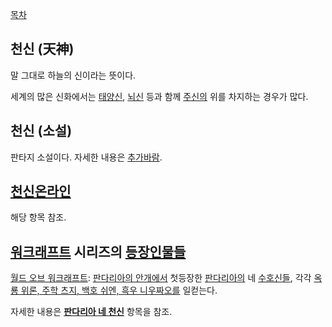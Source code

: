 [[목차]]

== 천신 (天神) ==
말 그대로 하늘의 신이라는 뜻이다.

세계의 많은 신화에서는 [[태양신]], [[뇌신]] 등과 함께 [[주신]]의 위를 차지하는 경우가 많다.

== 천신 (소설) ==
판타지 소설이다. 자세한 내용은 [[추가바람]].

== [[천신온라인]] ==
해당 항목 참조.

== [[워크래프트]] 시리즈의 [[워크래프트/등장인물|등장인물]]들 ==
[[월드 오브 워크래프트]]: [[판다리아의 안개]]에서 첫등장한 [[판다리아]]의 네 [[수호신]]들, 각각 [[사신|옥룡 위론, 주학 츠지, 백호 쉬엔, 흑우 니우짜오]]를 일컫는다.

자세한 내용은 '''[[판다리아 네 천신]]''' 항목을 참조.
